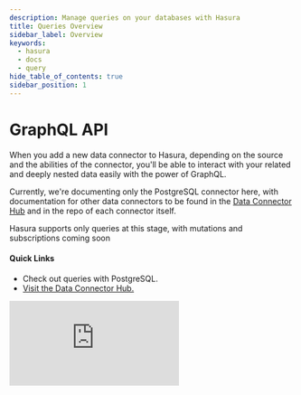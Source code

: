 ```yaml
---
description: Manage queries on your databases with Hasura
title: Queries Overview
sidebar_label: Overview
keywords:
  - hasura
  - docs
  - query
hide_table_of_contents: true
sidebar_position: 1
---
```



# GraphQL API

<div className="overview-header">
  <div className="overview-text">
    <p>
      When you add a new data connector to Hasura, depending on the source and the abilities of the connector, you'll be
      able to interact with your related and deeply nested data easily with the power of GraphQL.
    </p>
    <p>
      Currently, we're documenting only the PostgreSQL connector here, with documentation for other data connectors to
      be found in the <a href="https://hasura.io/connector">Data Connector Hub</a> and in the repo of each connector
      itself.
    </p>
    <p>Hasura supports only queries at this stage, with mutations and subscriptions coming soon</p>
    <h4>Quick Links</h4>
    <ul>
      <li>
        <VersionedLink to="/graphql-api/postgresql-queries/">Check out queries with PostgreSQL.</VersionedLink>
      </li>
      <li>
        <a href={"https://hasura.io/connector"}>Visit the Data Connector Hub.</a>
      </li>
    </ul>
  </div>
  <iframe
    src="https://www.youtube.com/embed/edrjbjvvRow"
    frameBorder="0"
    allow="accelerometer; autoplay; encrypted-media; gyroscope; picture-in-picture"
    allowFullScreen
  />
</div>

## Using PostgreSQL Queries

<div className="overview-gallery">
  <VersionedLink to="/graphql-api/postgresql-queries/filters/index/">
    <div className="card">
      <h3>Filter PostgreSQL query results</h3>
      <p>
        Learn how to filter query results using <code>where</code> arguments.
      </p>
    </div>
  </VersionedLink>
  <VersionedLink to="/graphql-api/postgresql-queries/sorting/">
    <div className="card">
      <h3>Sort PostgreSQL query results</h3>
      <p>
        Learn how to sort query results using the <code>order_by</code> argument.
      </p>
    </div>
  </VersionedLink>
  <VersionedLink to="/graphql-api/postgresql-queries/nested-queries/">
    <div className="card">
      <h3>Make nested queries across types</h3>
      <p>Learn how to make complex nested queries across different types in your GraphQL API.</p>
    </div>
  </VersionedLink>
</div>
